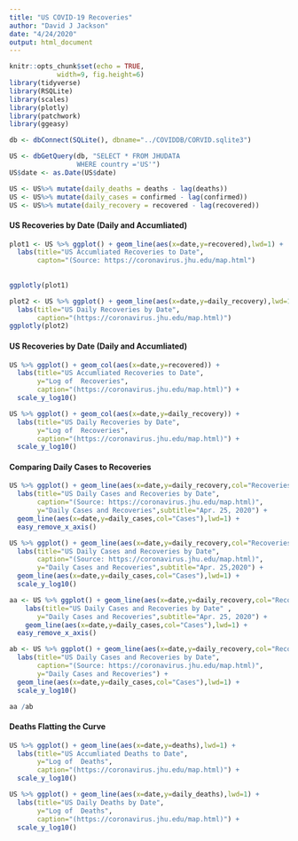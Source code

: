 ```yaml
---
title: "US COVID-19 Recoveries"
author: "David J Jackson"
date: "4/24/2020"
output: html_document
---
```


```r
knitr::opts_chunk$set(echo = TRUE,
            width=9, fig.height=6)
library(tidyverse)
library(RSQLite)
library(scales)
library(plotly)
library(patchwork)
library(ggeasy)
```
```r
db <- dbConnect(SQLite(), dbname="../COVIDDB/CORVID.sqlite3")
```
```r
US <- dbGetQuery(db, "SELECT * FROM JHUDATA 
                 WHERE country ='US'")
US$date <- as.Date(US$date)

US <- US%>% mutate(daily_deaths = deaths - lag(deaths))
US <- US%>% mutate(daily_cases = confirmed - lag(confirmed))
US <- US%>% mutate(daily_recovery = recovered - lag(recovered))
```

#### US Recoveries  by Date (Daily and Accumliated)

```r
plot1 <- US %>% ggplot() + geom_line(aes(x=date,y=recovered),lwd=1) + 
  labs(title="US Accumliated Recoveries to Date",
       capton="(Source: https://coronavirus.jhu.edu/map.html")  
   
  
ggplotly(plot1)
```
```r
plot2 <- US %>% ggplot() + geom_line(aes(x=date,y=daily_recovery),lwd=1) + 
  labs(title="US Daily Recoveries by Date",
       caption="(https://coronavirus.jhu.edu/map.html)")
ggplotly(plot2)
```

#### US Recoveries  by Date (Daily and Accumliated)


```r
US %>% ggplot() + geom_col(aes(x=date,y=recovered)) + 
  labs(title="US Accumliated Recoveries to Date",
       y="Log of  Recoveries",
       caption="(https://coronavirus.jhu.edu/map.html)") +
  scale_y_log10()

```
```r
US %>% ggplot() + geom_col(aes(x=date,y=daily_recovery)) + 
  labs(title="US Daily Recoveries by Date",
       y="Log of  Recoveries",
       caption="(https://coronavirus.jhu.edu/map.html)") +
  scale_y_log10()
```

#### Comparing Daily Cases to Recoveries

```r
US %>% ggplot() + geom_line(aes(x=date,y=daily_recovery,col="Recoveries"),lwd=1) + 
  labs(title="US Daily Cases and Recoveries by Date",
       caption="(Source: https://coronavirus.jhu.edu/map.html)",
       y="Daily Cases and Recoveries",subtitle="Apr. 25, 2020") + 
  geom_line(aes(x=date,y=daily_cases,col="Cases"),lwd=1) +
  easy_remove_x_axis()

```
```r
US %>% ggplot() + geom_line(aes(x=date,y=daily_recovery,col="Recoveries"),lwd=1) + 
  labs(title="US Daily Cases and Recoveries by Date",
       caption="(Source: https://coronavirus.jhu.edu/map.html)",
       y="Daily Cases and Recoveries",subtitle="Apr. 25,2020") + 
  geom_line(aes(x=date,y=daily_cases,col="Cases"),lwd=1) +
  scale_y_log10()
```

```r

aa <- US %>% ggplot() + geom_line(aes(x=date,y=daily_recovery,col="Recoveries"),lwd=1) + 
    labs(title="US Daily Cases and Recoveries by Date" ,
       y="Daily Cases and Recoveries",subtitle="Apr. 25, 2020") + 
    geom_line(aes(x=date,y=daily_cases,col="Cases"),lwd=1) +
  easy_remove_x_axis()

```
```r
ab <- US %>% ggplot() + geom_line(aes(x=date,y=daily_recovery,col="Recoveries"),lwd=1) + 
  labs(title="US Daily Cases and Recoveries by Date",
       caption="(Source: https://coronavirus.jhu.edu/map.html)",
       y="Daily Cases and Recoveries") + 
  geom_line(aes(x=date,y=daily_cases,col="Cases"),lwd=1) +
  scale_y_log10()
```
```r
aa /ab
```

#### Deaths Flatting the Curve

```r
US %>% ggplot() + geom_line(aes(x=date,y=deaths),lwd=1) + 
  labs(title="US Accumliated Deaths to Date",
       y="Log of  Deaths",
       caption="(https://coronavirus.jhu.edu/map.html)") +
  scale_y_log10()

```
```r
US %>% ggplot() + geom_line(aes(x=date,y=daily_deaths),lwd=1) + 
  labs(title="US Daily Deaths by Date",
       y="Log of  Deaths",
       caption="(https://coronavirus.jhu.edu/map.html)") +
  scale_y_log10()

```

